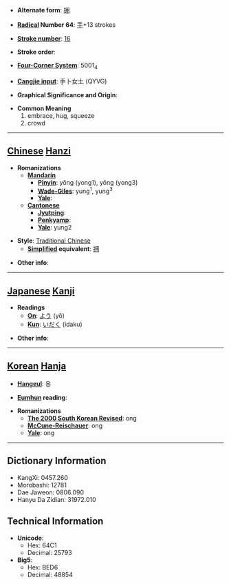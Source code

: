 * '''Alternate form''': [[拥]]

* '''[[Wiktionary:Chinese radical index| Radical]] Number 64''': [[Wiktionary:Chinese radical index 手|手]]+13 strokes

* '''[[Wiktionary:Chinese total strokes index|Stroke number]]''': [[Wiktionary:Chinese total strokes index 16|16]]

* '''Stroke order''': 

* '''[[Wiktionary:Chinese four corner index|Four-Corner System]]''': 5001<sub>4</sub>

* '''[[Wiktionary:Chinese Cangjie index|Cangjie input]]''': 手卜女土 (QYVG)

* '''Graphical Significance and Origin''': 

* '''Common Meaning'''
*#embrace, hug, squeeze
*# crowd


----

== [[Chinese]] [[Hanzi]] ==

* '''Romanizations'''
** '''[[Mandarin]]'''
*** '''[[Pinyin]]''': yōng (yong1), yǒng (yong3)
*** '''[[Wade-Giles]]''': yung<sup>1</sup>, yung<sup>3</sup>
*** '''[[Yale]]''': 
** '''[[Cantonese]]'''
*** '''[[Jyutping]]''':
*** '''[[Penkyamp]]''': 
*** '''[[Yale]]''': yung2

* '''Style''': [[Traditional Chinese]] 
** '''[[Simplified Chinese|Simplified]] equivalent''': [[拥]]

* '''Other info''': 

----

== [[Japanese]] [[Kanji]] ==

* '''Readings'''
** '''[[On]]''': [[よう]] (yō)
** '''[[Kun]]''': [[いだく]] (idaku)

* '''Other info''':  

----

== [[Korean]] [[Hanja]] ==

* '''[[Hangeul]]''': 옹

* '''[[Eumhun]] reading''': 

* '''Romanizations'''
** '''[[The 2000 South Korean Revised Romanization|The 2000 South Korean Revised]]''': ong
** '''[[McCune-Reischauer]]''': ong
** '''[[Yale]]''': ong

----

== Dictionary Information ==

* KangXi: 0457.260
* Morobashi: 12781
* Dae Jaweon: 0806.090
* Hanyu Da Zidian: 31972.010

== Technical Information ==

* '''Unicode''':
** Hex: 64C1
** Decimal: 25793
* '''Big5''':
** Hex: BED6
** Decimal: 48854